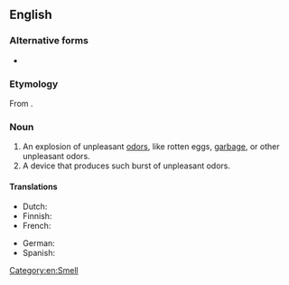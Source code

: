 {{also|stink-bomb|stink bomb}}
==English==

===Alternative forms===
* {{l|en|stink bomb}}

===Etymology===
From {{compound|en|stink|bomb}}.

===Noun===
{{en-noun}}

# An explosion of unpleasant [[odor]]s, like rotten eggs, [[garbage]], or other unpleasant odors.
# A device that produces such burst of unpleasant odors.

====Translations====
{{trans-top|device that produces unpleasant smells}}
* Dutch: {{t+|nl|stinkbom|f}}
* Finnish: {{t+|fi|hajupommi}}
* French: {{t+|fr|boule puante|f}}
{{trans-mid}}
* German: {{t+|de|Stinkbombe|f}}
* Spanish: {{t|es|bomba fétida|f}}
{{trans-bottom}}

[[Category:en:Smell]]